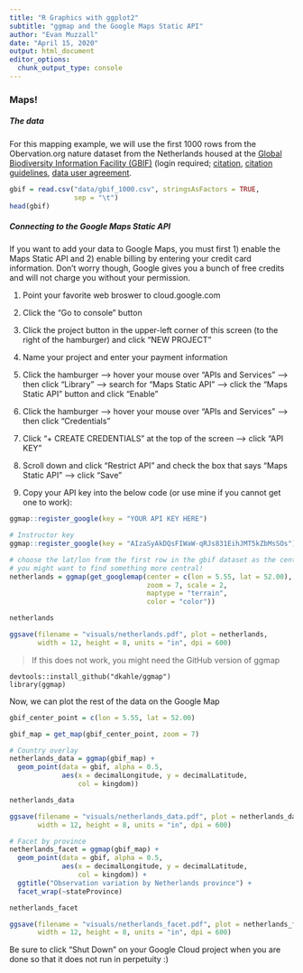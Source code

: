 ```yaml
---
title: "R Graphics with ggplot2"
subtitle: "ggmap and the Google Maps Static API"
author: "Evan Muzzall"
date: "April 15, 2020"
output: html_document
editor_options: 
  chunk_output_type: console
---
```


### Maps!

##### The data

For this mapping example, we will use the first 1000 rows from the Obervation.org nature dataset from the Netherlands housed at the [Global Biodiversity Information Facility (GBIF)](https://www.gbif.org/occurrence/download?dataset_key=8a863029-f435-446a-821e-275f4f641165) (login required; [citation](https://doi.org/10.15468/dl.jgjalb), [citation guidelines](https://www.gbif.org/citation-guidelines), [data user agreement](https://www.gbif.org/terms/data-user). 

```r
gbif = read.csv("data/gbif_1000.csv", stringsAsFactors = TRUE, 
                sep = "\t")
head(gbif)
```

##### Connecting to the Google Maps Static API

If you want to add your data to Google Maps, you must first 1) enable the Maps Static API and 2) enable billing by entering your credit card information. Don't worry though, Google gives you a bunch of free credits and will not charge you without your permission. 

1. Point your favorite web broswer to cloud.google.com

2. Click the "Go to console" button

3. Click the project button in the upper-left corner of this screen (to the right of the hamburger) and click "NEW PROJECT"

4. Name your project and enter your payment information

5. Click the hamburger --> hover your mouse over "APIs and Services" --> then click "Library" --> search for "Maps Static API" --> click the "Maps Static API" button and click "Enable"

6. Click the hamburger --> hover your mouse over "APIs and Services" --> then click "Credentials"

7. Click "+ CREATE CREDENTIALS" at the top of the screen --> click "API KEY" 

8. Scroll down and click "Restrict API" and check the box that says "Maps Static API" --> click "Save"

9. Copy your API key into the below code (or use mine if you cannot get one to work): 

```r
ggmap::register_google(key = "YOUR API KEY HERE") 

# Instructor key
ggmap::register_google(key = "AIzaSyAkDQsFIWaW-qRJs831EihJMT5kZbMsSOs") 
```

```r
# choose the lat/lon from the first row in the gbif dataset as the center point
# you might want to find something more central! 
netherlands = ggmap(get_googlemap(center = c(lon = 5.55, lat = 52.00),
                                  zoom = 7, scale = 2,
                                  maptype = "terrain",
                                  color = "color"))

netherlands

ggsave(filename = "visuals/netherlands.pdf", plot = netherlands, 
       width = 12, height = 8, units = "in", dpi = 600)
```

> If this does not work, you might need the GitHub version of ggmap
```
devtools::install_github("dkahle/ggmap")
library(ggmap)
```

Now, we can plot the rest of the data on the Google Map

```r
gbif_center_point = c(lon = 5.55, lat = 52.00)

gbif_map = get_map(gbif_center_point, zoom = 7) 

# Country overlay
netherlands_data = ggmap(gbif_map) + 
  geom_point(data = gbif, alpha = 0.5, 
             aes(x = decimalLongitude, y = decimalLatitude, 
                 col = kingdom)) 

netherlands_data

ggsave(filename = "visuals/netherlands_data.pdf", plot = netherlands_data, 
       width = 12, height = 8, units = "in", dpi = 600)

# Facet by province
netherlands_facet = ggmap(gbif_map) + 
  geom_point(data = gbif, alpha = 0.5, 
             aes(x = decimalLongitude, y = decimalLatitude, 
                 col = kingdom)) + 
  ggtitle("Observation variation by Netherlands province") + 
  facet_wrap(~stateProvince)

netherlands_facet

ggsave(filename = "visuals/netherlands_facet.pdf", plot = netherlands_facet, 
       width = 12, height = 8, units = "in", dpi = 600)
```

Be sure to click "Shut Down" on your Google Cloud project when you are done so that it does not run in perpetuity :) 
